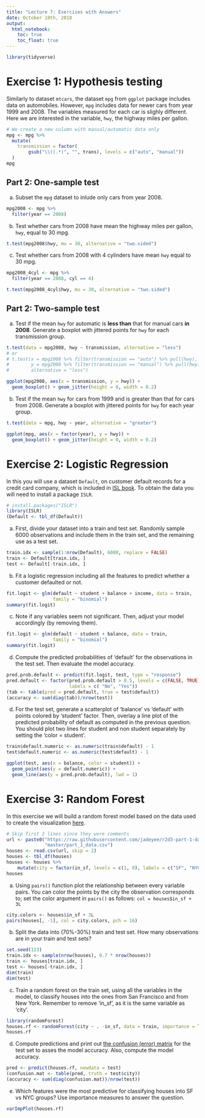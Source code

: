 ```yaml
---
title: "Lecture 7: Exercises with Answers"
date: October 18th, 2018
output: 
  html_notebook:
    toc: true
    toc_float: true
---
```


```r
library(tidyverse)
```


# Exercise 1: Hypothesis testing

Similarly to dataset `mtcars`, the dataset `mpg` from `ggplot` package 
includes data on automobiles. However, `mpg` includes data for newer
cars from year 1999 and 2008. The variables measured for each car is slighly 
different. Here we are interested in the variable, `hwy`, the highway miles per 
gallon.


```r
# We create a new culumn with manual/automatic data only
mpg <- mpg %>% 
  mutate(
    transmission = factor(
        gsub("\\((.*)", "", trans), levels = c("auto", "manual"))
  )
mpg
```

## Part 2: One-sample test

a. Subset the `mpg` dataset to inlude only cars from  year 2008.

```r
mpg2008 <- mpg %>% 
  filter(year == 2008)
```

b. Test whether cars from 2008 have mean the highway miles per gallon, `hwy`, 
equal to 30 mpg.

```r
t.test(mpg2008$hwy, mu = 30, alternative = "two.sided")
```

c. Test whether cars from 2008 with 4 cylinders have mean `hwy` equal to 30 mpg.

```r
mpg2008_4cyl <- mpg %>% 
  filter(year == 2008, cyl == 4)

t.test(mpg2008_4cyl$hwy, mu = 30, alternative = "two.sided")
```

## Part 2: Two-sample test

a. Test if the mean `hwy` for automatic is **less than** that for manual cars
**in 2008**. Generate a boxplot with jittered points for `hwy` for each 
transmission group.

```r
t.test(data = mpg2008, hwy ~ transmission, alternative = "less")
# or
# t.test(x = mpg2008 %>% filter(transmission == "auto") %>% pull(hwy),
#        y = mpg2008 %>% filter(transmission == "manual") %>% pull(hwy), 
#        alternative = "less")
```

```r
ggplot(mpg2008, aes(x = transmission, y = hwy)) +
  geom_boxplot() + geom_jitter(height = 0, width = 0.2)
```

b. Test if the mean `hwy` for cars from 1999 and is greater than that for
cars from 2008. Generate a boxplot with jittered points
for `hwy` for each year group.

```r
t.test(data = mpg, hwy ~ year, alternative = "greater")
```

```r
ggplot(mpg, aes(x = factor(year), y = hwy)) +
  geom_boxplot() + geom_jitter(height = 0, width = 0.2)
```



# Exercise 2: Logistic Regression

In this you will use a dataset `Default`, on customer default records for 
a credit card company, which is included in [ISL book](www.statlearning.com). 
To obtain the data you will need to install a package `ISLR`.

```r
# install.packages("ISLR")
library(ISLR)
(Default <- tbl_df(Default))
```

a. First, divide your dataset into a train and test set. Randomly sample
6000 observations and include them in the train set, and the remaining use
as a test set.

```r
train.idx <- sample(1:nrow(Default), 6000, replace = FALSE)
train <- Default[train.idx, ]
test <- Default[-train.idx, ]
```

b. Fit a logistic regression including all the features to predict
whether a customer defaulted or not.

```r
fit.logit <- glm(default ~ student + balance + income, data = train, 
                 family = "binomial")
summary(fit.logit)
```

c. Note if any variables seem not significant. Then, adjust your model
accordingly (by removing them).

```r
fit.logit <- glm(default ~ student + balance, data = train, 
                 family = "binomial")
summary(fit.logit)
```

d. Compute the predicted probabilities of 'default' for the observations
in the test set. Then evaluate the model accuracy.

```r
pred.prob.default <- predict(fit.logit, test, type = "response")
pred.default <- factor(pred.prob.default > 0.5, levels = c(FALSE, TRUE),
                       labels = c( "No", "Yes"))
(tab <- table(pred = pred.default, true = test$default))
(accuracy <- sum(diag(tab))/nrow(test))
```


d. For the test set, generate a scatterplot of 'balance' vs 'default' 
with points colored by 'student' factor. Then, overlay a line plot 
of the predicted probability of default as computed in the previous question.
You should plot two lines for student and non student separately by setting 
the 'color = student'.


```r
train$default.numeric <- as.numeric(train$default) - 1
test$default.numeric <- as.numeric(test$default) - 1

ggplot(test, aes(x = balance, color = student)) +
  geom_point(aes(y = default.numeric)) + 
  geom_line(aes(y = pred.prob.default), lwd = 1)
```




# Exercise 3: Random Forest

In this exercise we will build a random forest model based
on the data used to create the visualization [here](http://www.r2d3.us/visual-intro-to-machine-learning-part-1/).

```r
# Skip first 2 lines since they were comments
url <- paste0("https://raw.githubusercontent.com/jadeyee/r2d3-part-1-data/",
              "master/part_1_data.csv")
houses <- read.csv(url, skip = 2)
houses <- tbl_df(houses)
houses <- houses %>%
    mutate(city = factor(in_sf, levels = c(1, 0), labels = c("SF", "NYC")))
houses 
```

a. Using `pairs()` function plot the relationship between every variable pairs.
You can color the points by the city the observation corresponds to; set the color argument 
in `pairs()` as follows: `col = houses$in_sf + 3L` 

```r
city.colors <- houses$in_sf + 3L
pairs(houses[, -1], col = city.colors, pch = 16)
```

b. Split the data into (70%-30%) train and test set.
How many observations are in your train and test sets?


```r
set.seed(123)
train.idx <- sample(nrow(houses), 0.7 * nrow(houses))
train <- houses[train.idx, ]
test <- houses[-train.idx, ]
dim(train)
dim(test)
```

c. Train a random forest on the train set, using all the variables in the model,
to classify houses into the ones from San Francisco and from New York.
Remember to remove 'in_sf', as it is the same variable as 'city'. 

```r
library(randomForest)
houses.rf <- randomForest(city ~ . -in_sf, data = train, importance = TRUE, proximity = TRUE)
houses.rf
```

d. Compute predictions and print out 
[the confusion (error) matrix](https://en.wikipedia.org/wiki/Confusion_matrix)
for the test set to asses the model accuracy. Also, compute the model 
accuracy.

```r
pred <- predict(houses.rf, newdata = test)
(confusion.mat <- table(pred, truth = test$city))
(accuracy <- sum(diag(confusion.mat))/nrow(test))
```

e. Which features were the most predictive for classifying houses into SF vs NYC groups?
Use importance measures to answer the question.

```r
varImpPlot(houses.rf)
```






